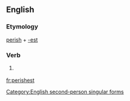 ==English==

===Etymology===
[[perish]] + [[-est]]

===Verb===
{{en-verb form}}

# {{archaic}} {{form of|Second-person singular simple present form|perish}}

[[Category:English second-person singular forms]]

[[fr:perishest]]